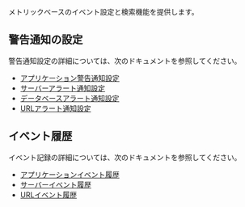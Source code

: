 メトリックベースのイベント設定と検索機能を提供します。

## 警告通知の設定

警告通知設定の詳細については、次のドキュメントを参照してください。 

- [アプリケーション警告通知設定](../java/warning-notice)
- [サーバーアラート通知設定](../server/warning-notice)
- [データベースアラート通知設定](../mysql/warning-notice)
- [URLアラート通知設定](../url/url-event#イベント-設定)

## イベント履歴

イベント記録の詳細については、次のドキュメントを参照してください。 

- [アプリケーションイベント履歴](../java/set-event-history)
- [サーバーイベント履歴](../server/set-event-history)
- [URLイベント履歴](../url/url-event#イベント-記録)
